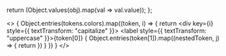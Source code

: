
<Meta title="Design System/Colors" />

  return (Object.values(obj).map(val => val.value));
};

  <>
    {
      Object.entries(tokens.colors).map((token, i) => {
        return <div key={i} style={{ textTransform: "capitalize" }}>
          <Heading>
            <label style={{ textTransform: "uppercase" }}>{token[0]}</label>
          </Heading>
          <ColorPalette>
            {
              Object.entries(token[1]).map((nestedToken, j) => {
                return <ColorItem key={j}
                                  title={nestedToken[0]}
                                  subtitle=""
                                  colors={generateColorsArray(nestedToken[1])}
                />
              })
            }
          </ColorPalette>
        </div>
      })
    }
  </>
